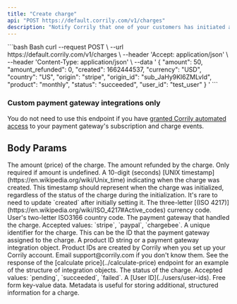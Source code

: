 ```yaml
---
title: "Create charge"
api: "POST https://default.corrily.com/v1/charges"
description: "Notify Corrily that one of your customers has initiated a one-time transaction."
---
```


<RequestExample>
```bash Bash
curl --request POST \
     --url https://default.corrily.com/v1/charges \
     --header 'Accept: application/json' \
     --header 'Content-Type: application/json' \
     --data '
{
     "amount": 50,
     "amount_refunded": 0,
     "created": 1662444537,
     "currency": "USD",
     "country": "US",
     "origin": "stripe",
     "origin_id": "sub_JaHy9Kl6ZMLvId",
     "product": "monthly",
     "status": "succeeded",
     "user_id": "test_user"
}
'
```
</RequestExample>

<Warning>
<h3>Custom payment gateway integrations only</h3>

You do not need to use this endpoint if you have [granted Corrily automated
access](../payment-gateways/integration-guide#recommended-provide-automated-access-of-subscription-and-charge-events)
to your payment gateway's subscription and charge events.

</Warning>

## Body Params

<ParamField body="amount" type="float" required>
  The amount (price) of the charge.
</ParamField>

<ParamField body="amount_refunded" type="float" default="0">
  The amount refunded by the charge. Only required if amount is undefined.
</ParamField>

<ParamField body="created" type="integer" required>
  A 10-digit (seconds) [UNIX timestamp](https://en.wikipedia.org/wiki/Unix_time)
  indicating when the charge was created. This timestamp should represent when
  the charge was initialized, regardless of the status of the charge during the
  initialization. It's rare to need to update `created` after initially setting
  it.
</ParamField>

<ParamField body="currency" type="string" required>
  The three-letter [(ISO
  4217)](https://en.wikipedia.org/wiki/ISO_4217#Active_codes) currency code.
</ParamField>

<ParamField body="country" type="string">
  User's two-letter ISO3166 country code.
</ParamField>

<ParamField body="origin" type="string" required>
  The payment gateway that handled the charge. Accepted values: `stripe`,
  `paypal`, `chargebee`.
</ParamField>

<ParamField body="origin_id" type="string" required>
  A unique identifier for the charge. This can be the ID that the payment
  gateway assigned to the charge.
</ParamField>

<ParamField body="product" type="string" required>
  A product ID string or a payment gateway integration object. Product IDs are
  created by Corrily when you set up your Corrily account. Email
  support@corrily.com if you don't know them. See the response of the [calculate
  price](../calculate-price) endpoint for an example of the structure of
  integration objects.
</ParamField>

<ParamField body="status" type="string" required>
  The status of the charge. Accepted values: `pending`, `succeeded`, `failed`.
</ParamField>

<ParamField body="user_id" type="string" required>
  A [User ID](../users/user-ids).
</ParamField>

<ParamField body="metadata" type="object">
  Free form key-value data. Metadata is useful for storing additional, structured information for a charge.
</ParamField>

